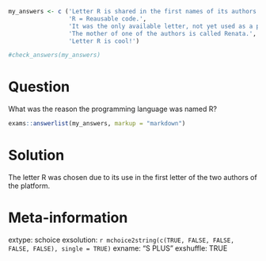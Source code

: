 ```r
my_answers <- c ('Letter R is shared in the first names of its authors.',
                 'R = Reausable code.',
                 'It was the only available letter, not yet used as a programming language.',
                 'The mother of one of the authors is called Renata.',
                 'Letter R is cool!')

#check_answers(my_answers)
```

Question
========

What was the reason the programming language was named R?


```r
exams::answerlist(my_answers, markup = "markdown")
```

Solution
================

The letter R was chosen due to its use in the first letter of the two authors of the platform.

Meta-information
================
extype: schoice
exsolution: `r mchoice2string(c(TRUE, FALSE, FALSE, FALSE, FALSE), single = TRUE)`
exname: "S PLUS"
exshuffle: TRUE

